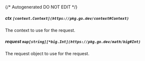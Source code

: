 {/* Autogenerated DO NOT EDIT  */}
##### **ctx** `[context.Context](https://pkg.go.dev/context#Context)`
The context to use for the request.

##### **request** `map[string][*big.Int](https://pkg.go.dev/math/big#Int)`
The request object to use for the request.

